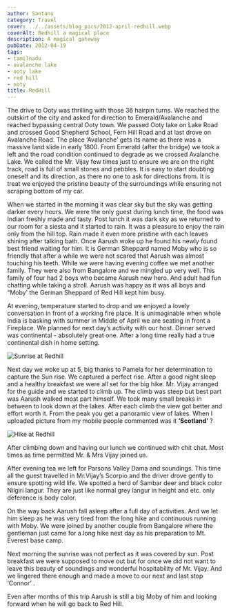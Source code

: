 ```yaml
---
author: Santanu
category: Travel
cover: ../../assets/blog_pics/2012-april-redhill.webp
coverAlt: Redhill a magical place
description: A magical gateway
pubDate: 2012-04-19
tags:
- tamilnadu
- avalanche lake
- ooty lake
- red hill
- ooty
title: RedHill
---
```




The drive to Ooty was thrilling with those 36 hairpin turns. We reached the outskirt of the city and asked for direction to Emerald/Avalanche and reached bypassing central Ooty town. We passed Ooty lake on Lake Road and crossed Good Shepherd School, Fern Hill Road and at last drove on Avalanche Road. The place ‘Avalanche’ gets its name as there was a massive land slide in early 1800. From Emerald (after the bridge) we took a left and the road condition continued to degrade as we crossed Avalanche Lake. We called the Mr. Vijay few times just to ensure we are on the right track, road is full of small stones and pebbles. It is easy to start doubting oneself and its direction, as there no one to ask for directions from. It is treat we enjoyed the pristine beauty of the surroundings while ensuring not scraping bottom of my car.

When we started in the morning it was clear sky but the sky was getting darker every hours. We were the only guest during lunch time, the food was Indian freshly made and tasty. Post lunch it was dark sky as we returned to our room for a siesta and it started to rain. It was a pleasure to enjoy the rain only from the hill top. Rain made it even more pristine with each leaves shining after talking bath. Once Aarush woke up he found his newly found best friend waiting for him. It is German Sheppard named Moby who is so friendly that after a while we were not scared that Aarush was almost touching his teeth. While we were having evening coffee we met another family. They were also from Bangalore and we mingled up very well. This family of four had 2 boys who became Aarush new hero. And adult had fun chatting while taking a stroll. Aarush was happy as it was all boys and “Moby’ the German Sheppard of Red Hill kept him busy.

At evening, temperature started to drop and we enjoyed a lovely conversation in front of a working fire place. It is unimaginable when whole India is basking with summer in Middle of April we are seating in front a Fireplace. We planned for next day’s activity with our host. Dinner served was continental - absolutely great one. After a long time really had a true continental dish in home setting.

<Image src={redhillsunrise} alt="Sunrise at Redhill"/>

Next day we woke up at 5, big thanks to Pamela for her determination to capture the Sun rise. We captured a perfect rise. After a good night sleep and a healthy breakfast we were all set for the big hike. Mr. Vijay arranged for the guide and we started to climb up. The climb was steep but best part was Aarush walked most part himself. We took many small breaks in between to look down at the lakes. After each climb the view got better and effort worth it. From the peak you get a panoramic view of lakes. When I uploaded picture from my mobile people commented was it **‘Scotland’** ?

<Image src={redhillhike} alt="Hike at Redhill"/>

After climbing down and having our lunch we continued with chit chat. Most times as time permitted Mr. & Mrs Vijay joined us.


After evening tea we left for Parsons Valley Dama and soundings. This time all the guest travelled in Mr.Vijay’s Scorpio and the driver drove gently to ensure spotting wild life. We spotted a herd of Sambar deer and black color Nilgiri langur. They are just like normal grey langur in height and etc. only deference is body color.

On the way back Aarush fall asleep after a full day of activities. And we let him sleep as he was very tired from the long hike and continuous running with Moby. We were joined by another couple from Bangalore where the gentleman just came for a long hike next day as his preparation to Mt. Everest base camp.

Next morning the sunrise was not perfect as it was covered by sun. Post breakfast we were supposed to move out but for once we did not want to leave this beauty of soundings and wonderful hospitability of Mr. Vijay. And we lingered there enough and made a move to our next and last stop  ‘Connor’ .

Even after months of this trip Aarush is still a big Moby  of him and looking forward when he will go back to Red Hill.